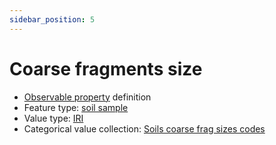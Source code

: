 ```yaml
---
sidebar_position: 5
---
```



# Coarse fragments size

- [Observable property](/viewers/dawe-vocabs?uri=https://linked.data.gov.au/def/test/dawe-cv/92ae6036-50a8-446c-8df8-573860011b79) definition
- Feature type: [soil sample](http://linked.data.gov.au/def/tern-cv/06461021-a6c2-4175-9651-23653c2b9116)
- Value type: [IRI](https://w3id.org/tern/ontologies/tern/IRI)
- Categorical value collection: [Soils coarse frag sizes codes](/viewers/dawe-vocabs?uri=https://linked.data.gov.au/def/test/dawe-cv/33134a71-a7ac-454b-ab65-3d5b7c577ce0)

<Example protocolModule="soil-pit-characterization" observableProperty="https://linked.data.gov.au/def/test/dawe-cv/92ae6036-50a8-446c-8df8-573860011b79" />
